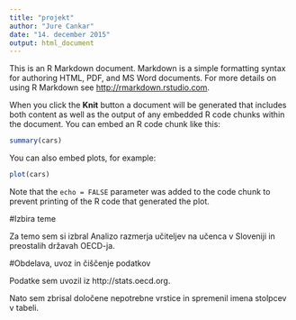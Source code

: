 ```yaml
---
title: "projekt"
author: "Jure Cankar"
date: "14. december 2015"
output: html_document
---
```


This is an R Markdown document. Markdown is a simple formatting syntax for authoring HTML, PDF, and MS Word documents. For more details on using R Markdown see <http://rmarkdown.rstudio.com>.

When you click the **Knit** button a document will be generated that includes both content as well as the output of any embedded R code chunks within the document. You can embed an R code chunk like this:

```r
summary(cars)
```

You can also embed plots, for example:

```r
plot(cars)
```

Note that the `echo = FALSE` parameter was added to the code chunk to prevent printing of the R code that generated the plot.

#Izbira teme

Za temo sem si izbral Analizo razmerja učiteljev na učenca v Sloveniji in preostalih državah OECD-ja.

#Obdelava, uvoz in čiščenje podatkov

Podatke sem uvozil iz http://stats.oecd.org.

Nato sem zbrisal določene nepotrebne vrstice in spremenil imena stolpcev v tabeli. 



